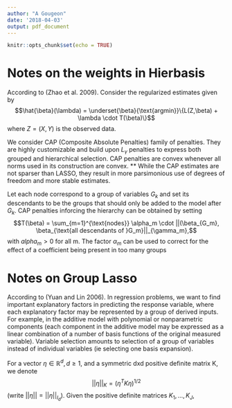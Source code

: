 ```yaml
---
author: "A Gougeon"
date: '2018-04-03'
output: pdf_document
---
```


```r
knitr::opts_chunk$set(echo = TRUE)
```

# Notes on the weights in Hierbasis

According to (Zhao et al. 2009). 
Consider the regularized estimates given by
$$\hat{\beta}(\lambda) = \underset{\beta}{\text{argmin}}\{L(Z,\beta) + \lambda \cdot T(\beta)\}$$
where $Z=(X,Y)$ is the observed data. 

We consider CAP (Composite Absolute Penalties) family of penalties. They are highly customizable and build upon $L_\gamma$ penalties to express both grouped and hierarchical selection. CAP penalties are convex whenever all norms used in its construction are convex. ** While the CAP estimates are not sparser than LASSO, they result in more parsimonious use of degrees of freedom and more stable estimates. 

Let each node correspond to a group of variables $G_k$ and set its descendants to be the groups that should only be added to the model after $G_k$. CAP penalties inforcing the hierarchy can be obtained by setting
$$T(\beta) = \sum_{m=1}^{\text{nodes}} \alpha_m \cdot ||(\beta_{G_m}, \beta_{\text{all descendants of }G_m}||_{\gamma_m},$$
with $alpha_m > 0$ for all m. The factor $\alpha_m$ can be used to correct for the effect of a coefficient being present in too many groups 

# Notes on Group Lasso

According to (Yuan and Lin 2006).
In regression problems, we want to find important explanatory factors in predicting the response variable, where each explanatory factor may be represented by a group of derived inputs. For example, in the additive model with polynomial or nonparametric components (each component in the additive model may be expressed as a linear combination of a number of basis functions of the original measured variable). Variable selection amounts to selection of a group of variables instead of individual variables (ie selecting one basis expansion). 

For a vector $\eta \in \mathbb R^d, d \geq 1$, and a symmetric dxd positive definite matrix K, we denote
$$|| \eta ||_K = (\eta^TK \eta)^{1/2}$$
(write $|| \eta|| = ||\eta||_{I_d}$).
Given the positive definite matrices $K_1,...,K_J$,

